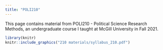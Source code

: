 ```yaml
---
title: "POLI210"
---
```


This page contains material from POLI210 - Political Science Research Methods, an undergraduate course I taught at McGill University in Fall 2021. 

```r
library(knitr)
knitr::include_graphics("210 materials/syllabus_210.pdf")
```